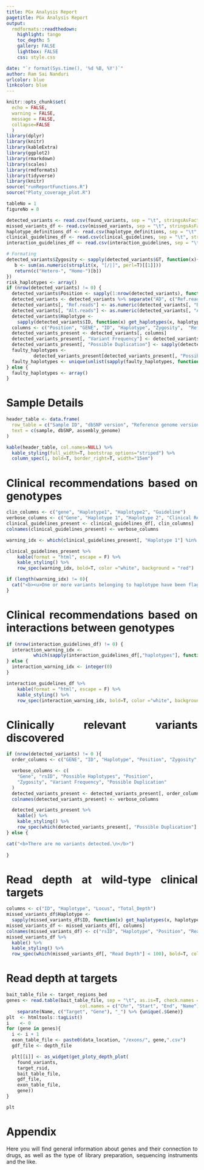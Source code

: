 ```yaml
---
title: PGx Analysis Report
pagetitle: PGx Analysis Report
output: 
  rmdformats::readthedown:
    highlight: tango
    toc_depth: 5
    gallery: FALSE
    lightbox: FALSE
    css: style.css

date: "`r format(Sys.time(), '%d %B, %Y')`"
author: Ram Sai Nanduri
urlcolor: blue
linkcolor: blue
---
```


<style>

body {
  text-align: justify;
  }

h1.title {
  text-align: left;
  }

h4.date {
  text-align: center;
  }


</style>

```r
knitr::opts_chunk$set(
  echo = FALSE,
  warning = FALSE,
  message = FALSE,
  collapse=FALSE
  )
library(dplyr)
library(knitr)
library(kableExtra)
library(ggplot2)
library(rmarkdown)
library(scales)
library(rmdformats)
library(tidyverse)
library(knitr)
source("runReportFunctions.R")
source("Ploty_coverage_plot.R")
```

```r
tableNo = 1
figureNo = 0
```  

```r

detected_variants <- read.csv(found_variants, sep = "\t", stringsAsFactors = F, row.names = NULL)
missed_variants_df <- read.csv(missed_variants, sep = "\t", stringsAsFactors = F,  row.names = NULL)
haplotype_definitions_df <- read.csv(haplotype_definitions, sep = "\t", stringsAsFactors = F,  row.names = NULL)
clinical_guidelines_df <- read.csv(clinical_guidelines, sep = "\t", stringsAsFactors = F,  row.names = NULL)
interaction_guidelines_df <- read.csv(interaction_guidelines, sep = "\t", stringsAsFactors = F,  row.names = NULL)

```

```r
# Formating
detected_variants$Zygosity <- sapply(detected_variants$GT, function(x){
   b <- sum(as.numeric(strsplit(x, "[/|]", perl=T)[[1]]))
   return(c("Hetero-", "Homo-")[b])
})
risk_haplotypes <- array()
if (nrow(detected_variants) != 0) {
  detected_variants$Position <- sapply(1:nrow(detected_variants), function(i) paste0(detected_variants[i, 1], ":", detected_variants[i, "POS"]))
  detected_variants <- detected_variants %>% separate("AD", c("Ref.reads", "Alt.reads"), ",", remove=F)
  detected_variants[, "Ref.reads"] <- as.numeric(detected_variants[, "Ref.reads"])
  detected_variants[, "Alt.reads"] <- as.numeric(detected_variants[, "Alt.reads"])
  detected_variants$Haplotype <-
    sapply(detected_variants$ID, function(x) get_haplotypes(x, haplotype_definitions_df))
  columns <- c("Position", "GENE", "ID", "Haplotype", "Zygosity",  "Ref.reads", "Alt.reads", "GQ")
  detected_variants_present <- detected_variants[, columns]
  detected_variants_present[, "Variant Frequency"] <- detected_variants_present[, "Alt.reads"]/(detected_variants_present[, "Alt.reads"] + detected_variants_present[, "Ref.reads"])
  detected_variants_present[, "Possible Duplication"] <- sapply(detected_variants_present[, "Variant Frequency"], risk_duplication)
  faulty_haplotypes <-
          detected_variants_present[detected_variants_present[, "Possible Duplication"] == TRUE, "Haplotype"]
  faulty_haplotypes <- unique(unlist(sapply(faulty_haplotypes, function(x) strsplit(x, "/"))))
} else {
  faulty_haplotypes <- array()
}
```  

# Sample Details
```r
header_table <- data.frame(
  row_table = c("Sample ID", "dbSNP version", "Reference genome version"),
  text = c(sample, dbSNP, assembly_genome)
)

kable(header_table, col.names=NULL) %>%
  kable_styling(full_width=T, bootstrap_options="striped") %>%
  column_spec(1, bold=T, border_right=T, width="15em")

```  

# Clinical recommendations based on genotypes
```r
clin_columns <- c("gene", "Haplotype1", "Haplotype2", "Guideline")
verbose_columns <- c("Gene", "Haplotype 1", "Haplotype 2", "Clinical Recommendation")
clinical_guidelines_present <- clinical_guidelines_df[, clin_columns]
colnames(clinical_guidelines_present) <- verbose_columns

warning_idx <- which(clinical_guidelines_present[, "Haplotype 1"] %in% faulty_haplotypes | clinical_guidelines_present[, "Haplotype 2"] %in% faulty_haplotypes)

clinical_guidelines_present %>%
    kable(format = "html", escape = F) %>%
    kable_styling() %>%
    row_spec(warning_idx, bold=T, color ="white", background = "red")

```

```r
if (length(warning_idx) != 0){
  cat("<b><u>One or more variants belonging to haplotype have been flagged as uncertain.\n Do not follow clinical recommendations highlighted in red!</u></b>")
}

```

# Clinical recommendations based on interactions between genotypes
```r
if (nrow(interaction_guidelines_df) != 0) {
  interaction_warning_idx <-
          which(sapply(interaction_guidelines_df[,"haplotypes"], function(x) any(strsplit(x, ",") %in% faulty_haplotypes)))
} else {
  interaction_warning_idx <- integer(0)
}

interaction_guidelines_df %>%
    kable(format = "html", escape = F) %>%
    kable_styling() %>%
    row_spec(interaction_warning_idx, bold=T, color ="white", background = "red")
```

# Clinically relevant variants discovered
```r
if (nrow(detected_variants) != 0 ){
  order_columns <- c("GENE", "ID", "Haplotype", "Position", "Zygosity", "Variant Frequency", "Possible Duplication")

  verbose_columns <- c(
    "Gene", "rsID", "Possible Haplotypes", "Position",
    "Zygosity", "Variant Frequency", "Possible Duplication"
  )
  detected_variants_present <- detected_variants_present[, order_columns]
  colnames(detected_variants_present) <- verbose_columns

  detected_variants_present %>%
    kable() %>%
    kable_styling() %>%
    row_spec(which(detected_variants_present[, "Possible Duplication"] == T), bold=T, color="white", background="red")
} else {

cat("<b>There are no variants detected.\n</b>")
  
}
```

# Read depth at wild-type clinical targets
```r
columns <- c("ID", "Haplotype", "Locus", "Total_Depth")
missed_variants_df$Haplotype <-
  sapply(missed_variants_df$ID, function(x) get_haplotypes(x, haplotype_definitions_df))
missed_variants_df <- missed_variants_df[, columns]
colnames(missed_variants_df) <- c("rsID", "Haplotype", "Position", "Read Depth")
missed_variants_df %>%
  kable() %>%
  kable_styling() %>%
  row_spec(which(missed_variants_df[, "Read Depth"] < 100), bold=T, color ="white", background = "red") # hardcoded bad
```


# Read depth at targets
```r
bait_table_file <- target_regions_bed
genes <- read.table(bait_table_file, sep = "\t", as.is=T, check.names = F,
                           col.names = c("Chr", "Start", "End", "Name")) %>%
    separate(Name, c("Target", "Gene"), "_") %>% {unique(.$Gene)}
plt  <- htmltools::tagList()
i    <- 0
for (gene in genes){
  i <- i + 1
  exon_table_file <- paste0(data_location, "/exons/", gene,".csv")
  gdf_file <- depth_file

  plt[[i]] <- as_widget(get_ploty_depth_plot(
    found_variants,
    target_rsid,
    bait_table_file,
    gdf_file,
    exon_table_file,
    gene))
}
```

```r
plt
```

# Appendix
Here you will find general information about genes and their connection to drugs, as well as the type of library preparation, sequencing instruments and the like.

